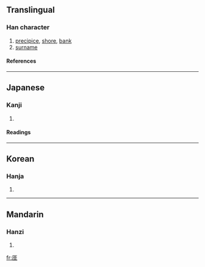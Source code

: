 ==Translingual==
===Han character===
{{Han char|rn=27|rad=厂|as=06|sn=8|four=|canj=一土土 (MGG)}}
# [[precipice]], [[shore]], [[bank]]
# [[surname]]
====References====
{{Han ref|kx=0161.080|dkj=02930|dj=0367.310|hdz=10070.120|uh=5393|ud=21395}}
----
==Japanese==
===Kanji===
{{ja-kanji|grade=|rs=厂06}}
# {{defn|Japanese}} 
====Readings====
{{ja-readings|on=[[がい]] (gai), [[げ]] (ge), [[ぎ]] (gi)|kun=[[がけ]] (gake), [[きし]] (kishi), [[かたへ]] (katahe), [[はて]] (hate)}}
----
==Korean==
===Hanja===
{{ko-hanja|hangeul=애|rv=ae|mr=ae}}
# {{defn|Korean}}
----
==Mandarin==
===Hanzi===
{{cmn-hanzi|pin=[[yá]] ([[ya2]])|wg=ya<sup>2</sup>}}
# {{defn|Mandarin}}

[[fr:厓]]
